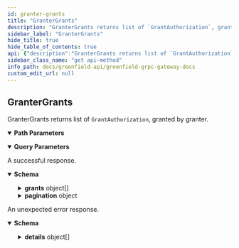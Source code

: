 ```yaml
---
id: granter-grants
title: "GranterGrants"
description: "GranterGrants returns list of `GrantAuthorization`, granted by granter."
sidebar_label: "GranterGrants"
hide_title: true
hide_table_of_contents: true
api: {"description":"GranterGrants returns list of `GrantAuthorization`, granted by granter.","operationId":"GranterGrants","responses":{"200":{"description":"A successful response.","content":{"*/*":{"schema":{"type":"object","properties":{"grants":{"type":"array","items":{"type":"object","properties":{"granter":{"type":"string"},"grantee":{"type":"string"},"authorization":{"type":"object","properties":{"type_url":{"type":"string","description":"A URL/resource name that uniquely identifies the type of the serialized\nprotocol buffer message. This string must contain at least\none \"/\" character. The last segment of the URL's path must represent\nthe fully qualified name of the type (as in\n`path/google.protobuf.Duration`). The name should be in a canonical form\n(e.g., leading \".\" is not accepted).\n\nIn practice, teams usually precompile into the binary all types that they\nexpect it to use in the context of Any. However, for URLs which use the\nscheme `http`, `https`, or no scheme, one can optionally set up a type\nserver that maps type URLs to message definitions as follows:\n\n* If no scheme is provided, `https` is assumed.\n* An HTTP GET on the URL must yield a [google.protobuf.Type][]\n  value in binary format, or produce an error.\n* Applications are allowed to cache lookup results based on the\n  URL, or have them precompiled into a binary to avoid any\n  lookup. Therefore, binary compatibility needs to be preserved\n  on changes to types. (Use versioned type names to manage\n  breaking changes.)\n\nNote: this functionality is not currently available in the official\nprotobuf release, and it is not used for type URLs beginning with\ntype.googleapis.com. As of May 2023, there are no widely used type server\nimplementations and no plans to implement one.\n\nSchemes other than `http`, `https` (or the empty scheme) might be\nused with implementation specific semantics."},"value":{"type":"string","format":"byte","description":"Must be a valid serialized protocol buffer of the above specified type."}},"description":"`Any` contains an arbitrary serialized protocol buffer message along with a\nURL that describes the type of the serialized message.\n\nProtobuf library provides support to pack/unpack Any values in the form\nof utility functions or additional generated methods of the Any type.\n\nExample 1: Pack and unpack a message in C++.\n\n    Foo foo = ...;\n    Any any;\n    any.PackFrom(foo);\n    ...\n    if (any.UnpackTo(&foo)) {\n      ...\n    }\n\nExample 2: Pack and unpack a message in Java.\n\n    Foo foo = ...;\n    Any any = Any.pack(foo);\n    ...\n    if (any.is(Foo.class)) {\n      foo = any.unpack(Foo.class);\n    }\n    // or ...\n    if (any.isSameTypeAs(Foo.getDefaultInstance())) {\n      foo = any.unpack(Foo.getDefaultInstance());\n    }\n\n Example 3: Pack and unpack a message in Python.\n\n    foo = Foo(...)\n    any = Any()\n    any.Pack(foo)\n    ...\n    if any.Is(Foo.DESCRIPTOR):\n      any.Unpack(foo)\n      ...\n\n Example 4: Pack and unpack a message in Go\n\n     foo := &pb.Foo{...}\n     any, err := anypb.New(foo)\n     if err != nil {\n       ...\n     }\n     ...\n     foo := &pb.Foo{}\n     if err := any.UnmarshalTo(foo); err != nil {\n       ...\n     }\n\nThe pack methods provided by protobuf library will by default use\n'type.googleapis.com/full.type.name' as the type URL and the unpack\nmethods only use the fully qualified type name after the last '/'\nin the type URL, for example \"foo.bar.com/x/y.z\" will yield type\nname \"y.z\".\n\nJSON\n====\nThe JSON representation of an `Any` value uses the regular\nrepresentation of the deserialized, embedded message, with an\nadditional field `@type` which contains the type URL. Example:\n\n    package google.profile;\n    message Person {\n      string first_name = 1;\n      string last_name = 2;\n    }\n\n    {\n      \"@type\": \"type.googleapis.com/google.profile.Person\",\n      \"firstName\": <string>,\n      \"lastName\": <string>\n    }\n\nIf the embedded message type is well-known and has a custom JSON\nrepresentation, that representation will be embedded adding a field\n`value` which holds the custom JSON in addition to the `@type`\nfield. Example (for message [google.protobuf.Duration][]):\n\n    {\n      \"@type\": \"type.googleapis.com/google.protobuf.Duration\",\n      \"value\": \"1.212s\"\n    }"},"expiration":{"type":"string","format":"date-time"}},"title":"GrantAuthorization extends a grant with both the addresses of the grantee and granter.\nIt is used in genesis.proto and query.proto"},"description":"grants is a list of grants granted by the granter."},"pagination":{"description":"pagination defines an pagination for the response.","type":"object","properties":{"next_key":{"type":"string","format":"byte","description":"next_key is the key to be passed to PageRequest.key to\nquery the next page most efficiently. It will be empty if\nthere are no more results."},"total":{"type":"string","format":"uint64","title":"total is total number of results available if PageRequest.count_total\nwas set, its value is undefined otherwise"}}}},"description":"QueryGranterGrantsResponse is the response type for the Query/GranterGrants RPC method."}}}},"default":{"description":"An unexpected error response.","content":{"*/*":{"schema":{"type":"object","properties":{"error":{"type":"string"},"code":{"type":"integer","format":"int32"},"message":{"type":"string"},"details":{"type":"array","items":{"type":"object","properties":{"type_url":{"type":"string","description":"A URL/resource name that uniquely identifies the type of the serialized\nprotocol buffer message. This string must contain at least\none \"/\" character. The last segment of the URL's path must represent\nthe fully qualified name of the type (as in\n`path/google.protobuf.Duration`). The name should be in a canonical form\n(e.g., leading \".\" is not accepted).\n\nIn practice, teams usually precompile into the binary all types that they\nexpect it to use in the context of Any. However, for URLs which use the\nscheme `http`, `https`, or no scheme, one can optionally set up a type\nserver that maps type URLs to message definitions as follows:\n\n* If no scheme is provided, `https` is assumed.\n* An HTTP GET on the URL must yield a [google.protobuf.Type][]\n  value in binary format, or produce an error.\n* Applications are allowed to cache lookup results based on the\n  URL, or have them precompiled into a binary to avoid any\n  lookup. Therefore, binary compatibility needs to be preserved\n  on changes to types. (Use versioned type names to manage\n  breaking changes.)\n\nNote: this functionality is not currently available in the official\nprotobuf release, and it is not used for type URLs beginning with\ntype.googleapis.com. As of May 2023, there are no widely used type server\nimplementations and no plans to implement one.\n\nSchemes other than `http`, `https` (or the empty scheme) might be\nused with implementation specific semantics."},"value":{"type":"string","format":"byte","description":"Must be a valid serialized protocol buffer of the above specified type."}},"description":"`Any` contains an arbitrary serialized protocol buffer message along with a\nURL that describes the type of the serialized message.\n\nProtobuf library provides support to pack/unpack Any values in the form\nof utility functions or additional generated methods of the Any type.\n\nExample 1: Pack and unpack a message in C++.\n\n    Foo foo = ...;\n    Any any;\n    any.PackFrom(foo);\n    ...\n    if (any.UnpackTo(&foo)) {\n      ...\n    }\n\nExample 2: Pack and unpack a message in Java.\n\n    Foo foo = ...;\n    Any any = Any.pack(foo);\n    ...\n    if (any.is(Foo.class)) {\n      foo = any.unpack(Foo.class);\n    }\n    // or ...\n    if (any.isSameTypeAs(Foo.getDefaultInstance())) {\n      foo = any.unpack(Foo.getDefaultInstance());\n    }\n\n Example 3: Pack and unpack a message in Python.\n\n    foo = Foo(...)\n    any = Any()\n    any.Pack(foo)\n    ...\n    if any.Is(Foo.DESCRIPTOR):\n      any.Unpack(foo)\n      ...\n\n Example 4: Pack and unpack a message in Go\n\n     foo := &pb.Foo{...}\n     any, err := anypb.New(foo)\n     if err != nil {\n       ...\n     }\n     ...\n     foo := &pb.Foo{}\n     if err := any.UnmarshalTo(foo); err != nil {\n       ...\n     }\n\nThe pack methods provided by protobuf library will by default use\n'type.googleapis.com/full.type.name' as the type URL and the unpack\nmethods only use the fully qualified type name after the last '/'\nin the type URL, for example \"foo.bar.com/x/y.z\" will yield type\nname \"y.z\".\n\nJSON\n====\nThe JSON representation of an `Any` value uses the regular\nrepresentation of the deserialized, embedded message, with an\nadditional field `@type` which contains the type URL. Example:\n\n    package google.profile;\n    message Person {\n      string first_name = 1;\n      string last_name = 2;\n    }\n\n    {\n      \"@type\": \"type.googleapis.com/google.profile.Person\",\n      \"firstName\": <string>,\n      \"lastName\": <string>\n    }\n\nIf the embedded message type is well-known and has a custom JSON\nrepresentation, that representation will be embedded adding a field\n`value` which holds the custom JSON in addition to the `@type`\nfield. Example (for message [google.protobuf.Duration][]):\n\n    {\n      \"@type\": \"type.googleapis.com/google.protobuf.Duration\",\n      \"value\": \"1.212s\"\n    }"}}}}}}}},"parameters":[{"name":"granter","in":"path","required":true,"schema":{"type":"string"}},{"name":"pagination.key","description":"key is a value returned in PageResponse.next_key to begin\nquerying the next page most efficiently. Only one of offset or key\nshould be set.","in":"query","required":false,"schema":{"type":"string","format":"byte"}},{"name":"pagination.offset","description":"offset is a numeric offset that can be used when key is unavailable.\nIt is less efficient than using key. Only one of offset or key should\nbe set.","in":"query","required":false,"schema":{"type":"string","format":"uint64"}},{"name":"pagination.limit","description":"limit is the total number of results to be returned in the result page.\nIf left empty it will default to a value to be set by each app.","in":"query","required":false,"schema":{"type":"string","format":"uint64"}},{"name":"pagination.count_total","description":"count_total is set to true  to indicate that the result set should include\na count of the total number of items available for pagination in UIs.\ncount_total is only respected when offset is used. It is ignored when key\nis set.","in":"query","required":false,"schema":{"type":"boolean"}},{"name":"pagination.reverse","description":"reverse is set to true if results are to be returned in the descending order.\n\nSince: cosmos-sdk 0.43","in":"query","required":false,"schema":{"type":"boolean"}}],"tags":["authz"],"method":"get","path":"/cosmos/authz/v1beta1/grants/granter/{granter}","info":{"title":"Greenfield - gRPC Gateway docs","description":"A REST interface for state queries","version":"1.0.0"},"postman":{"name":"GranterGrants","description":{"content":"GranterGrants returns list of `GrantAuthorization`, granted by granter.","type":"text/plain"},"url":{"path":["cosmos","authz","v1beta1","grants","granter",":granter"],"host":["{{baseUrl}}"],"query":[{"disabled":false,"description":{"content":"key is a value returned in PageResponse.next_key to begin\nquerying the next page most efficiently. Only one of offset or key\nshould be set.","type":"text/plain"},"key":"pagination.key","value":""},{"disabled":false,"description":{"content":"offset is a numeric offset that can be used when key is unavailable.\nIt is less efficient than using key. Only one of offset or key should\nbe set.","type":"text/plain"},"key":"pagination.offset","value":""},{"disabled":false,"description":{"content":"limit is the total number of results to be returned in the result page.\nIf left empty it will default to a value to be set by each app.","type":"text/plain"},"key":"pagination.limit","value":""},{"disabled":false,"description":{"content":"count_total is set to true  to indicate that the result set should include\na count of the total number of items available for pagination in UIs.\ncount_total is only respected when offset is used. It is ignored when key\nis set.","type":"text/plain"},"key":"pagination.count_total","value":""},{"disabled":false,"description":{"content":"reverse is set to true if results are to be returned in the descending order.\n\nSince: cosmos-sdk 0.43","type":"text/plain"},"key":"pagination.reverse","value":""}],"variable":[{"disabled":false,"description":{"content":"(Required) ","type":"text/plain"},"type":"any","value":"","key":"granter"}]},"header":[{"key":"Accept","value":"*/*"}],"method":"GET"}}
sidebar_class_name: "get api-method"
info_path: docs/greenfield-api/greenfield-grpc-gateway-docs
custom_edit_url: null
---
```



## GranterGrants



GranterGrants returns list of `GrantAuthorization`, granted by granter.

<details style={{"marginBottom":"1rem"}} data-collapsed={false} open={true}><summary style={{}}><strong>Path Parameters</strong></summary><div><ul><ParamsItem className={"paramsItem"} param={{"name":"granter","in":"path","required":true,"schema":{"type":"string"}}}></ParamsItem></ul></div></details><details style={{"marginBottom":"1rem"}} data-collapsed={false} open={true}><summary style={{}}><strong>Query Parameters</strong></summary><div><ul><ParamsItem className={"paramsItem"} param={{"name":"pagination.key","description":"key is a value returned in PageResponse.next_key to begin\nquerying the next page most efficiently. Only one of offset or key\nshould be set.","in":"query","required":false,"schema":{"type":"string","format":"byte"}}}></ParamsItem><ParamsItem className={"paramsItem"} param={{"name":"pagination.offset","description":"offset is a numeric offset that can be used when key is unavailable.\nIt is less efficient than using key. Only one of offset or key should\nbe set.","in":"query","required":false,"schema":{"type":"string","format":"uint64"}}}></ParamsItem><ParamsItem className={"paramsItem"} param={{"name":"pagination.limit","description":"limit is the total number of results to be returned in the result page.\nIf left empty it will default to a value to be set by each app.","in":"query","required":false,"schema":{"type":"string","format":"uint64"}}}></ParamsItem><ParamsItem className={"paramsItem"} param={{"name":"pagination.count_total","description":"count_total is set to true  to indicate that the result set should include\na count of the total number of items available for pagination in UIs.\ncount_total is only respected when offset is used. It is ignored when key\nis set.","in":"query","required":false,"schema":{"type":"boolean"}}}></ParamsItem><ParamsItem className={"paramsItem"} param={{"name":"pagination.reverse","description":"reverse is set to true if results are to be returned in the descending order.\n\nSince: cosmos-sdk 0.43","in":"query","required":false,"schema":{"type":"boolean"}}}></ParamsItem></ul></div></details><div><ApiTabs><TabItem label={"200"} value={"200"}><div>

A successful response.

</div><div><MimeTabs schemaType={"response"}><TabItem label={"*/*"} value={"*/*"}><SchemaTabs><TabItem label={"Schema"} value={"Schema"}><details style={{}} data-collapsed={false} open={true}><summary style={{"textAlign":"left"}}><strong>Schema</strong></summary><div style={{"textAlign":"left","marginLeft":"1rem"}}></div><ul style={{"marginLeft":"1rem"}}><SchemaItem collapsible={true} className={"schemaItem"}><details style={{}}><summary style={{}}><strong>grants</strong><span style={{"opacity":"0.6"}}> object[]</span></summary><div style={{"marginLeft":"1rem"}}><div style={{"marginTop":".5rem","marginBottom":".5rem"}}>

grants is a list of grants granted by the granter.

</div><li><div style={{"fontSize":"var(--ifm-code-font-size)","opacity":"0.6","marginLeft":"-.5rem","paddingBottom":".5rem"}}>Array [</div></li><SchemaItem collapsible={false} name={"granter"} required={false} schemaName={"string"} qualifierMessage={undefined} schema={{"type":"string"}}></SchemaItem><SchemaItem collapsible={false} name={"grantee"} required={false} schemaName={"string"} qualifierMessage={undefined} schema={{"type":"string"}}></SchemaItem><SchemaItem collapsible={true} className={"schemaItem"}><details style={{}}><summary style={{}}><strong>authorization</strong><span style={{"opacity":"0.6"}}> object</span></summary><div style={{"marginLeft":"1rem"}}><div style={{"marginTop":".5rem","marginBottom":".5rem"}}>

`Any` contains an arbitrary serialized protocol buffer message along with a
URL that describes the type of the serialized message.

Protobuf library provides support to pack/unpack Any values in the form
of utility functions or additional generated methods of the Any type.

Example 1: Pack and unpack a message in C++.

    Foo foo = ...;
    Any any;
    any.PackFrom(foo);
    ...
    if (any.UnpackTo(&foo)) {
      ...
    }

Example 2: Pack and unpack a message in Java.

    Foo foo = ...;
    Any any = Any.pack(foo);
    ...
    if (any.is(Foo.class)) {
      foo = any.unpack(Foo.class);
    }
    // or ...
    if (any.isSameTypeAs(Foo.getDefaultInstance())) {
      foo = any.unpack(Foo.getDefaultInstance());
    }

 Example 3: Pack and unpack a message in Python.

    foo = Foo(...)
    any = Any()
    any.Pack(foo)
    ...
    if any.Is(Foo.DESCRIPTOR):
      any.Unpack(foo)
      ...

 Example 4: Pack and unpack a message in Go

     foo := &pb.Foo{...}
     any, err := anypb.New(foo)
     if err != nil {
       ...
     }
     ...
     foo := &pb.Foo{}
     if err := any.UnmarshalTo(foo); err != nil {
       ...
     }

The pack methods provided by protobuf library will by default use
'type.googleapis.com/full.type.name' as the type URL and the unpack
methods only use the fully qualified type name after the last '/'
in the type URL, for example "foo.bar.com/x/y.z" will yield type
name "y.z".

JSON
====
The JSON representation of an `Any` value uses the regular
representation of the deserialized, embedded message, with an
additional field `@type` which contains the type URL. Example:

    package google.profile;
    message Person {
      string first_name = 1;
      string last_name = 2;
    }

    {
      "@type": "type.googleapis.com/google.profile.Person",
      "firstName": <string\>,
      "lastName": <string\>
    }

If the embedded message type is well-known and has a custom JSON
representation, that representation will be embedded adding a field
`value` which holds the custom JSON in addition to the `@type`
field. Example (for message [google.protobuf.Duration][]):

    {
      "@type": "type.googleapis.com/google.protobuf.Duration",
      "value": "1.212s"
    }

</div><SchemaItem collapsible={false} name={"type_url"} required={false} schemaName={"string"} qualifierMessage={undefined} schema={{"type":"string","description":"A URL/resource name that uniquely identifies the type of the serialized\nprotocol buffer message. This string must contain at least\none \"/\" character. The last segment of the URL's path must represent\nthe fully qualified name of the type (as in\n`path/google.protobuf.Duration`). The name should be in a canonical form\n(e.g., leading \".\" is not accepted).\n\nIn practice, teams usually precompile into the binary all types that they\nexpect it to use in the context of Any. However, for URLs which use the\nscheme `http`, `https`, or no scheme, one can optionally set up a type\nserver that maps type URLs to message definitions as follows:\n\n* If no scheme is provided, `https` is assumed.\n* An HTTP GET on the URL must yield a [google.protobuf.Type][]\n  value in binary format, or produce an error.\n* Applications are allowed to cache lookup results based on the\n  URL, or have them precompiled into a binary to avoid any\n  lookup. Therefore, binary compatibility needs to be preserved\n  on changes to types. (Use versioned type names to manage\n  breaking changes.)\n\nNote: this functionality is not currently available in the official\nprotobuf release, and it is not used for type URLs beginning with\ntype.googleapis.com. As of May 2023, there are no widely used type server\nimplementations and no plans to implement one.\n\nSchemes other than `http`, `https` (or the empty scheme) might be\nused with implementation specific semantics."}}></SchemaItem><SchemaItem collapsible={false} name={"value"} required={false} schemaName={"byte"} qualifierMessage={undefined} schema={{"type":"string","format":"byte","description":"Must be a valid serialized protocol buffer of the above specified type."}}></SchemaItem></div></details></SchemaItem><SchemaItem collapsible={false} name={"expiration"} required={false} schemaName={"date-time"} qualifierMessage={undefined} schema={{"type":"string","format":"date-time"}}></SchemaItem><li><div style={{"fontSize":"var(--ifm-code-font-size)","opacity":"0.6","marginLeft":"-.5rem"}}>]</div></li></div></details></SchemaItem><SchemaItem collapsible={true} className={"schemaItem"}><details style={{}}><summary style={{}}><strong>pagination</strong><span style={{"opacity":"0.6"}}> object</span></summary><div style={{"marginLeft":"1rem"}}><div style={{"marginTop":".5rem","marginBottom":".5rem"}}>

pagination defines an pagination for the response.

</div><SchemaItem collapsible={false} name={"next_key"} required={false} schemaName={"byte"} qualifierMessage={undefined} schema={{"type":"string","format":"byte","description":"next_key is the key to be passed to PageRequest.key to\nquery the next page most efficiently. It will be empty if\nthere are no more results."}}></SchemaItem><SchemaItem collapsible={false} name={"total"} required={false} schemaName={"uint64"} qualifierMessage={undefined} schema={{"type":"string","format":"uint64","title":"total is total number of results available if PageRequest.count_total\nwas set, its value is undefined otherwise"}}></SchemaItem></div></details></SchemaItem></ul></details></TabItem><TabItem label={"Example (from schema)"} value={"Example (from schema)"}><ResponseSamples responseExample={"{\n  \"grants\": [\n    {\n      \"granter\": \"string\",\n      \"grantee\": \"string\",\n      \"authorization\": {\n        \"type_url\": \"string\",\n        \"value\": \"string\"\n      },\n      \"expiration\": \"2023-12-18T20:37:57.476Z\"\n    }\n  ],\n  \"pagination\": {\n    \"next_key\": \"string\",\n    \"total\": \"string\"\n  }\n}"} language={"json"}></ResponseSamples></TabItem></SchemaTabs></TabItem></MimeTabs></div></TabItem><TabItem label={"default"} value={"default"}><div>

An unexpected error response.

</div><div><MimeTabs schemaType={"response"}><TabItem label={"*/*"} value={"*/*"}><SchemaTabs><TabItem label={"Schema"} value={"Schema"}><details style={{}} data-collapsed={false} open={true}><summary style={{"textAlign":"left"}}><strong>Schema</strong></summary><div style={{"textAlign":"left","marginLeft":"1rem"}}></div><ul style={{"marginLeft":"1rem"}}><SchemaItem collapsible={false} name={"error"} required={false} schemaName={"string"} qualifierMessage={undefined} schema={{"type":"string"}}></SchemaItem><SchemaItem collapsible={false} name={"code"} required={false} schemaName={"int32"} qualifierMessage={undefined} schema={{"type":"integer","format":"int32"}}></SchemaItem><SchemaItem collapsible={false} name={"message"} required={false} schemaName={"string"} qualifierMessage={undefined} schema={{"type":"string"}}></SchemaItem><SchemaItem collapsible={true} className={"schemaItem"}><details style={{}}><summary style={{}}><strong>details</strong><span style={{"opacity":"0.6"}}> object[]</span></summary><div style={{"marginLeft":"1rem"}}><li><div style={{"fontSize":"var(--ifm-code-font-size)","opacity":"0.6","marginLeft":"-.5rem","paddingBottom":".5rem"}}>Array [</div></li><SchemaItem collapsible={false} name={"type_url"} required={false} schemaName={"string"} qualifierMessage={undefined} schema={{"type":"string","description":"A URL/resource name that uniquely identifies the type of the serialized\nprotocol buffer message. This string must contain at least\none \"/\" character. The last segment of the URL's path must represent\nthe fully qualified name of the type (as in\n`path/google.protobuf.Duration`). The name should be in a canonical form\n(e.g., leading \".\" is not accepted).\n\nIn practice, teams usually precompile into the binary all types that they\nexpect it to use in the context of Any. However, for URLs which use the\nscheme `http`, `https`, or no scheme, one can optionally set up a type\nserver that maps type URLs to message definitions as follows:\n\n* If no scheme is provided, `https` is assumed.\n* An HTTP GET on the URL must yield a [google.protobuf.Type][]\n  value in binary format, or produce an error.\n* Applications are allowed to cache lookup results based on the\n  URL, or have them precompiled into a binary to avoid any\n  lookup. Therefore, binary compatibility needs to be preserved\n  on changes to types. (Use versioned type names to manage\n  breaking changes.)\n\nNote: this functionality is not currently available in the official\nprotobuf release, and it is not used for type URLs beginning with\ntype.googleapis.com. As of May 2023, there are no widely used type server\nimplementations and no plans to implement one.\n\nSchemes other than `http`, `https` (or the empty scheme) might be\nused with implementation specific semantics."}}></SchemaItem><SchemaItem collapsible={false} name={"value"} required={false} schemaName={"byte"} qualifierMessage={undefined} schema={{"type":"string","format":"byte","description":"Must be a valid serialized protocol buffer of the above specified type."}}></SchemaItem><li><div style={{"fontSize":"var(--ifm-code-font-size)","opacity":"0.6","marginLeft":"-.5rem"}}>]</div></li></div></details></SchemaItem></ul></details></TabItem><TabItem label={"Example (from schema)"} value={"Example (from schema)"}><ResponseSamples responseExample={"{\n  \"error\": \"string\",\n  \"code\": 0,\n  \"message\": \"string\",\n  \"details\": [\n    {\n      \"type_url\": \"string\",\n      \"value\": \"string\"\n    }\n  ]\n}"} language={"json"}></ResponseSamples></TabItem></SchemaTabs></TabItem></MimeTabs></div></TabItem></ApiTabs></div>
      
